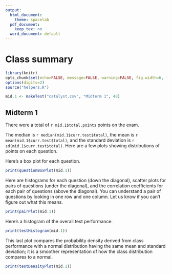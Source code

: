 ```yaml
---
output:
  html_document:
    theme: spacelab
  pdf_document:
    keep_tex: no
  word_document: default
---
```

Class summary
========================================================
```r
library(knitr)
opts_chunk$set(echo=FALSE, message=FALSE, warning=FALSE, fig.width=6, fig.height=4, fig.align='center')
options(digits=2)
source("helpers.R")
```

```r
mid.1 <- makeTest("catalyst.csv", "Midterm 1", 48)
```

## Midterm 1

There were a total of `r mid.1$total.points` points on the exam.

The median is `r median(mid.1$curr.test$total)`, the mean is `r mean(mid.1$curr.test$total)`, and the standard deviation is `r sd(mid.1$curr.test$total)`. Here are a few plots showing distributions of points on each question.

Here's a box plot for each question.
```r
print(questionBoxPlot(mid.1))
```

Here are histograms for each question (down the diagonal), scatter plots for pairs of questions (under the diagonal), and the correlation coefficients for each pair of questions (above the diagonal). You can understand a pair of questions by looking in one row and one column. Let us know if you can't figure out what this means.
```r
print(pairPlot(mid.1))
```

Here's a histogram of the overall test performance.
```r
print(testHistogram(mid.1))
```

This last plot compares the probability density derived from class performance with a normal distribution having the same mean and standard deviation; it is a smoother representation of how the class distribution compares to a normal.

```r
print(testDensityPlot(mid.1))
```